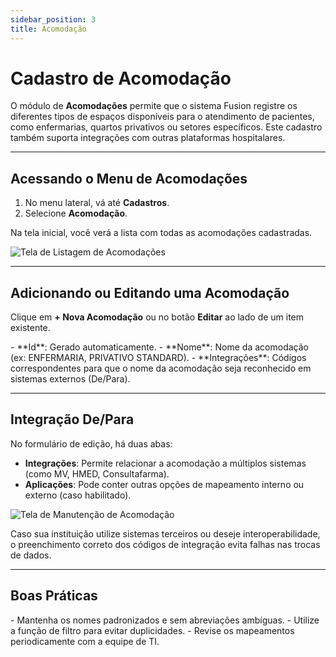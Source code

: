 ```yaml
---
sidebar_position: 3
title: Acomodação
---
```



# Cadastro de Acomodação

O módulo de **Acomodações** permite que o sistema Fusion registre os diferentes tipos de espaços disponíveis para o atendimento de pacientes, como enfermarias, quartos privativos ou setores específicos. Este cadastro também suporta integrações com outras plataformas hospitalares.

---

## Acessando o Menu de Acomodações

1. No menu lateral, vá até **Cadastros**.
2. Selecione **Acomodação**.

Na tela inicial, você verá a lista com todas as acomodações cadastradas.

![Tela de Listagem de Acomodações](/img/lista_acomodacoes.png)

---

## Adicionando ou Editando uma Acomodação

Clique em **+ Nova Acomodação** ou no botão **Editar** ao lado de um item existente.

<Admonition type="info" title="Campos disponíveis no formulário">
- **Id**: Gerado automaticamente.
- **Nome**: Nome da acomodação (ex: ENFERMARIA, PRIVATIVO STANDARD).
- **Integrações**: Códigos correspondentes para que o nome da acomodação seja reconhecido em sistemas externos (De/Para).
</Admonition>

---

## Integração De/Para

No formulário de edição, há duas abas:
- **Integrações**: Permite relacionar a acomodação a múltiplos sistemas (como MV, HMED, Consultafarma).
- **Aplicações**: Pode conter outras opções de mapeamento interno ou externo (caso habilitado).

![Tela de Manutenção de Acomodação](/img/edit_acomodacoes.png)

<Admonition type="tip" title="Importância dos mapeamentos">
Caso sua instituição utilize sistemas terceiros ou deseje interoperabilidade, o preenchimento correto dos códigos de integração evita falhas nas trocas de dados.
</Admonition>

---

## Boas Práticas

<Admonition type="success" title="Recomendações de uso">
- Mantenha os nomes padronizados e sem abreviações ambíguas.
- Utilize a função de filtro para evitar duplicidades.
- Revise os mapeamentos periodicamente com a equipe de TI.
</Admonition>
